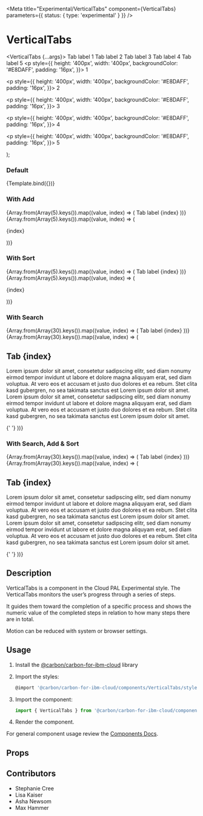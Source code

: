 
<Meta
  title="Experimental/VerticalTabs"
  component={VerticalTabs}
  parameters={{ status: { type: 'experimental' } }}
/>

# VerticalTabs

  <VerticalTabs {...args}>
    <VerticalTabList withSort={false} aria-label="vertical-tab-list">
      <VerticalTab secondaryLabel="Label">Tab label 1</VerticalTab>
      <VerticalTab secondaryLabel="Label">Tab label 2</VerticalTab>
      <VerticalTab secondaryLabel="Label">Tab label 3</VerticalTab>
      <VerticalTab secondaryLabel="Label">Tab label 4</VerticalTab>
      <VerticalTab secondaryLabel="Label">Tab label 5</VerticalTab>
    </VerticalTabList>
    <TabPanels className="test-panels">
      <TabPanel>
        <p
          style={{
            height: '400px',
            width: '400px',
            backgroundColor: '#E8DAFF',
            padding: '16px',
          }}>
          1
        </p>
      </TabPanel>
      <TabPanel>
        <p
          style={{
            height: '400px',
            width: '400px',
            backgroundColor: '#E8DAFF',
            padding: '16px',
          }}>
          2
        </p>
      </TabPanel>
      <TabPanel>
        <p
          style={{
            height: '400px',
            width: '400px',
            backgroundColor: '#E8DAFF',
            padding: '16px',
          }}>
          3
        </p>
      </TabPanel>
      <TabPanel>
        <p
          style={{
            height: '400px',
            width: '400px',
            backgroundColor: '#E8DAFF',
            padding: '16px',
          }}>
          4
        </p>
      </TabPanel>
      <TabPanel>
        <p
          style={{
            height: '400px',
            width: '400px',
            backgroundColor: '#E8DAFF',
            padding: '16px',
          }}>
          5
        </p>
      </TabPanel>
    </TabPanels>
  </VerticalTabs>
);

### Default

<Canvas>
  <Story name="Default">{Template.bind({})}</Story>
</Canvas>

### With Add

<Canvas>
  <Story name="With Add">
    <VerticalTabs>
      <VerticalTabList withAdd withSort={false} aria-label="test">
        {Array.from(Array(5).keys()).map((value, index) => (
          <VerticalTab secondaryLabel="foo" index={index}>
            Tab label {index}
          </VerticalTab>
        ))}
      </VerticalTabList>
      <TabPanels className="test-panels">
        {Array.from(Array(5).keys()).map((value, index) => (
          <TabPanel index={index}>
            <p
              style={{
                height: '400px',
                width: '400px',
                backgroundColor: '#E8DAFF',
                padding: '16px',
              }}>
              {index}
            </p>
          </TabPanel>
        ))}
      </TabPanels>
    </VerticalTabs>
  </Story>
</Canvas>

### With Sort

<Canvas>
  <Story name="With Sort">
    <VerticalTabs>
      <VerticalTabList withSort aria-label="test">
        {Array.from(Array(5).keys()).map((value, index) => (
          <VerticalTab secondaryLabel="foo" index={index}>
            Tab label {index}
          </VerticalTab>
        ))}
      </VerticalTabList>
      <TabPanels className="test-panels">
        {Array.from(Array(5).keys()).map((value, index) => (
          <TabPanel index={index}>
            <p
              style={{
                height: '400px',
                width: '400px',
                backgroundColor: '#E8DAFF',
                padding: '16px',
              }}>
              {index}
            </p>
          </TabPanel>
        ))}
      </TabPanels>
    </VerticalTabs>
  </Story>
</Canvas>

### With Search

<Canvas>
  <Story name="With Search">
    <div style={{ maxHeight: '400px', display: 'flex' }}>
      <VerticalTabs>
        <VerticalTabList withSearch aria-label="test">
          {Array.from(Array(30).keys()).map((value, index) => (
            <VerticalTab
              secondaryLabel="foo"
              index={index}
              statusIndicator="success">
              Tab label {index}
            </VerticalTab>
          ))}
        </VerticalTabList>
        <TabPanels className="test-panels">
          {Array.from(Array(30).keys()).map((value, index) => (
            <TabPanel index={index}>
              <p
                style={{
                  backgroundColor: '#E8DAFF',
                  padding: '16px',
                }}>
                <h2>Tab {index}</h2>
                <p>
                  Lorem ipsum dolor sit amet, consetetur sadipscing elitr, sed
                  diam nonumy eirmod tempor invidunt ut labore et dolore magna
                  aliquyam erat, sed diam voluptua. At vero eos et accusam et
                  justo duo dolores et ea rebum. Stet clita kasd gubergren, no
                  sea takimata sanctus est Lorem ipsum dolor sit amet. Lorem
                  ipsum dolor sit amet, consetetur sadipscing elitr, sed diam
                  nonumy eirmod tempor invidunt ut labore et dolore magna
                  aliquyam erat, sed diam voluptua. At vero eos et accusam et
                  justo duo dolores et ea rebum. Stet clita kasd gubergren, no
                  sea takimata sanctus est Lorem ipsum dolor sit amet.
                </p>
              </p>{' '}
            </TabPanel>
          ))}
        </TabPanels>
      </VerticalTabs>
    </div>
  </Story>
</Canvas>

### With Search, Add & Sort

<Canvas>
  <Story name="With Search, Add & Sort">
    <div style={{ maxHeight: '400px', display: 'flex' }}>
      <VerticalTabs>
        <VerticalTabList withSearch withAdd WithSort aria-label="test">
          {Array.from(Array(30).keys()).map((value, index) => (
            <VerticalTab
              secondaryLabel="foo"
              index={index}
              statusIndicator="success">
              Tab label {index}
            </VerticalTab>
          ))}
        </VerticalTabList>
        <TabPanels className="test-panels">
          {Array.from(Array(30).keys()).map((value, index) => (
            <TabPanel index={index}>
              <p
                style={{
                  backgroundColor: '#E8DAFF',
                  padding: '16px',
                }}>
                <h2>Tab {index}</h2>
                <p>
                  Lorem ipsum dolor sit amet, consetetur sadipscing elitr, sed
                  diam nonumy eirmod tempor invidunt ut labore et dolore magna
                  aliquyam erat, sed diam voluptua. At vero eos et accusam et
                  justo duo dolores et ea rebum. Stet clita kasd gubergren, no
                  sea takimata sanctus est Lorem ipsum dolor sit amet. Lorem
                  ipsum dolor sit amet, consetetur sadipscing elitr, sed diam
                  nonumy eirmod tempor invidunt ut labore et dolore magna
                  aliquyam erat, sed diam voluptua. At vero eos et accusam et
                  justo duo dolores et ea rebum. Stet clita kasd gubergren, no
                  sea takimata sanctus est Lorem ipsum dolor sit amet.
                </p>
              </p>{' '}
            </TabPanel>
          ))}
        </TabPanels>
      </VerticalTabs>
    </div>
  </Story>
</Canvas>

## Description

VerticalTabs is a component in the Cloud PAL Experimental style. The
VerticalTabs monitors the user’s progress through a series of steps.

It guides them toward the completion of a specific process and shows the numeric
value of the completed steps in relation to how many steps there are in total.

Motion can be reduced with system or browser settings.

## Usage

1.  Install the
    [@carbon/carbon-for-ibm-cloud](https://pages.github.ibm.com/cdai-design/cloud-pal/cloudpal-guidance/cloudpal-v2/migration-guides/#installing-and-using-the-new-packages)
    library
2.  Import the styles:

    ```js
    @import '@carbon/carbon-for-ibm-cloud/components/VerticalTabs/styles';
    ```

3.  Import the component:

    ```js
    import { VerticalTabs } from '@carbon/carbon-for-ibm-cloud/components';
    ```

4.  Render the component.

For general component usage review the
[Components Docs](https://pages.github.ibm.com/ibmcloud/pal/development-guidelines/components/overview).

## Props

<ArgsTable of={VerticalTabs} />

## Contributors

- Stephanie Cree
- Lisa Kaiser
- Asha Newsom
- Max Hammer
